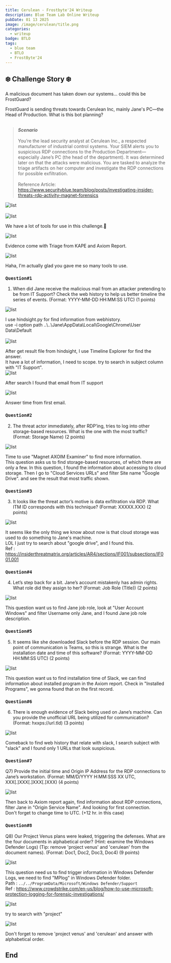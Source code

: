 ```yaml
---
title: Cerulean - Frostbyte'24 Writeup
description: Blue Team Lab Online Writeup
pubDate: 01 13 2025
image: /image/cerulean/title.png
categories:
  - writeup
badge: BTLO
tags:
  - blue team
  - BTLO
  - FrostByte'24
---
```


## ❄️ Challenge Story ❄️
A malicious document has taken down our systems... could this be FrostGuard?

FrostGuard is sending threats towards Cerulean Inc, mainly Jane's PC—the Head of Production. What is this bot planning?<br /><br />

> ***Scenario*** <br /> <br />
> You’re the lead security analyst at Cerulean Inc., a respected manufacturer of industrial control systems. Your SIEM alerts you to suspicious RDP connections to the Production Department—especially Jane’s PC (the head of the department). It was determined later on that the attacks were malicious. You are tasked to analyze the triage artifacts on her computer and investigate the RDP connections for possible exfiltration. <br /> <br />
Reference Article: https://www.securityblue.team/blog/posts/investigating-insider-threats-rdp-activity-magnet-forensics

<div
  style={{
    display: "flex",
    flexDirection: "column",
    alignItems: "center",
    justifyContent: "center",
    textAlign: "center",
    padding: "0", // ลบช่องว่าง
  }}
>
  <img
    src="/image/cerulean/tool.png"
    alt="list"
    style={{
      maxWidth: "80% !important", // บังคับขนาดภาพ
      height: "auto !important",
      margin: "0 !important", // ลบ margin ที่อาจมากระทบ
    }}
  />
</div>
<br />
<div
  style={{
    display: "flex",
    flexDirection: "column",
    alignItems: "center",
    justifyContent: "center",
    textAlign: "center",
    padding: "0", // ลบช่องว่าง
  }}
>
  <img
    src="/image/cerulean/tool2.png"
    alt="list"
    style={{
      maxWidth: "80% !important", // บังคับขนาดภาพ
      height: "auto !important",
      margin: "0 !important", // ลบ margin ที่อาจมากระทบ
    }}
  />
  <p
    style={{
      fontSize: "0.6rem !important", // บังคับให้ตัวเล็ก
      color: "gray !important", // บังคับให้เป็นสีเทา
      marginTop: "0.2rem !important", // ลดระยะห่างระหว่างข้อความกับภาพ
    }}
  >
    We have a lot of tools for use in this challenge.🥳 
  </p>
</div>

<div
  style={{
    display: "flex",
    flexDirection: "column",
    alignItems: "center",
    justifyContent: "center",
    textAlign: "center",
    padding: "0", // ลบช่องว่าง
  }}
>
  <img
    src="/image/cerulean/investigate.png"
    alt="list"
    style={{
      maxWidth: "80% !important", // บังคับขนาดภาพ
      height: "auto !important",
      margin: "0 !important", // ลบ margin ที่อาจมากระทบ
    }}
  />
  <p
    style={{
      fontSize: "0.6rem !important", // บังคับให้ตัวเล็ก
      color: "gray !important", // บังคับให้เป็นสีเทา
      marginTop: "0.2rem !important", // ลดระยะห่างระหว่างข้อความกับภาพ
    }}
  >
    Evidence come with Triage from KAPE and Axiom Report.
  </p>
</div>

<div
  style={{
    display: "flex",
    flexDirection: "column",
    alignItems: "center",
    justifyContent: "center",
    textAlign: "center",
    padding: "0", // ลบช่องว่าง
  }}
>
  <img
    src="/image/cerulean/readme.png"
    alt="list"
    style={{
      maxWidth: "80% !important", // บังคับขนาดภาพ
      height: "auto !important",
      margin: "0 !important", // ลบ margin ที่อาจมากระทบ
    }}
  />
  <p
    style={{
      fontSize: "0.6rem !important", // บังคับให้ตัวเล็ก
      color: "gray !important", // บังคับให้เป็นสีเทา
      marginTop: "0.2rem !important", // ลดระยะห่างระหว่างข้อความกับภาพ
    }}
  >
    Haha, I'm actually glad you gave me so many tools to use.
  </p>
</div>


### ```Question#1```
1) When did Jane receive the malicious mail from an attacker pretending to be from IT Support? Check the web history to help us better timeline the series of events. (Format: YYYY-MM-DD HH:MM:SS UTC) (1 points)

<div
  style={{
    display: "flex",
    flexDirection: "column",
    alignItems: "center",
    justifyContent: "center",
    textAlign: "center",
    padding: "0", // ลบช่องว่าง
  }}
>
  <img
    src="/image/cerulean/hindsight.png"
    alt="list"
    style={{
      maxWidth: "80% !important", // บังคับขนาดภาพ
      height: "auto !important",
      margin: "0 !important", // ลบ margin ที่อาจมากระทบ
    }}
  />
  <p
    style={{
      fontSize: "0.6rem !important", // บังคับให้ตัวเล็ก
      color: "gray !important", // บังคับให้เป็นสีเทา
      marginTop: "0.2rem !important", // ลดระยะห่างระหว่างข้อความกับภาพ
    }}
  >
  </p>
</div>
    I use hindsight.py for find information from webhistory.<br />
    use -i option path ..\..\Jane\AppData\Local\Google\Chrome\User Data\Default <br /><br/>
<div
  style={{
    display: "flex",
    flexDirection: "column",
    alignItems: "center",
    justifyContent: "center",
    textAlign: "center",
    padding: "0", // ลบช่องว่าง
  }}
>
  <img
    src="/image/cerulean/hindsight2.png"
    alt="list"
    style={{
      maxWidth: "80% !important", // บังคับขนาดภาพ
      height: "auto !important",
      margin: "0 !important", // ลบ margin ที่อาจมากระทบ
    }}
  />
  <p
    style={{
      fontSize: "0.6rem !important", // บังคับให้ตัวเล็ก
      color: "gray !important", // บังคับให้เป็นสีเทา
      marginTop: "0.2rem !important", // ลดระยะห่างระหว่างข้อความกับภาพ
    }}
  >
    
  </p>
</div>
After get result file from hindsight, I use Timeline Explorer for find the answer.<br/> 
It have a lot of information, I need to scope. try to search in subject column with "IT Support".
<br/>
<div
  style={{
    display: "flex",
    flexDirection: "column",
    alignItems: "center",
    justifyContent: "center",
    textAlign: "center",
    padding: "0", // ลบช่องว่าง
  }}
>
  <img
    src="/image/cerulean/hindsight4.png"
    alt="list"
    style={{
      maxWidth: "80% !important", // บังคับขนาดภาพ
      height: "auto !important",
      margin: "0 !important", // ลบ margin ที่อาจมากระทบ
    }}
  />
  <p
    style={{
      fontSize: "0.6rem !important", // บังคับให้ตัวเล็ก
      color: "gray !important", // บังคับให้เป็นสีเทา
      marginTop: "0.2rem !important", // ลดระยะห่างระหว่างข้อความกับภาพ
    }}
  >
    After search I found that email from IT support
  </p>
</div>

<div
  style={{
    display: "flex",
    flexDirection: "column",
    alignItems: "center",
    justifyContent: "center",
    textAlign: "center",
    padding: "0", // ลบช่องว่าง
  }}
>
  <img
    src="/image/cerulean/hindsight3.png"
    alt="list"
    style={{
      maxWidth: "80% !important", // บังคับขนาดภาพ
      height: "auto !important",
      margin: "0 !important", // ลบ margin ที่อาจมากระทบ
    }}
  />
  <p
    style={{
      fontSize: "0.6rem !important", // บังคับให้ตัวเล็ก
      color: "gray !important", // บังคับให้เป็นสีเทา
      marginTop: "0.2rem !important", // ลดระยะห่างระหว่างข้อความกับภาพ
    }}
  >
    Answer time from first email.
  </p>
</div>


### ```Question#2```
2) The threat actor immediately, after RDP’ing, tries to log into other storage-based resources. What is the one with the most traffic? (Format: Storage Name) (2 points)

<div
  style={{
    display: "flex",
    flexDirection: "column",
    alignItems: "center",
    justifyContent: "center",
    textAlign: "center",
    padding: "0", // ลบช่องว่าง
  }}
>
  <img
    src="/image/cerulean/2.png"
    alt="list"
    style={{
      maxWidth: "111% !important", // บังคับขนาดภาพ
      height: "auto !important",
      margin: "0 !important", // ลบ margin ที่อาจมากระทบ
    }}
  />
  <p
    style={{
      fontSize: "0.6rem !important", // บังคับให้ตัวเล็ก
      color: "gray !important", // บังคับให้เป็นสีเทา
      marginTop: "0.2rem !important", // ลดระยะห่างระหว่างข้อความกับภาพ
    }}
  >
  </p>
</div>
Time to use "Magnet AXOIM Examiner" to find more information. <br/>
This question asks us to find storage-based resources, of which there are only a few. 
In this question, I found the information about accessing to cloud storage. Then I go to "Cloud Services URLs" and filter Site name 
"Google Drive". and see the result that most traffic shown. 

### ```Question#3```
3) It looks like the threat actor’s motive is data exfiltration via RDP. What ITM ID corresponds with this technique? (Format: XXXXX.XXX) (2 points)

<div
  style={{
    display: "flex",
    flexDirection: "column",
    alignItems: "center",
    justifyContent: "center",
    textAlign: "center",
    padding: "0", // ลบช่องว่าง
  }}
>
  <img
    src="/image/cerulean/itx.png"
    alt="list"
    style={{
      maxWidth: "80% !important", // บังคับขนาดภาพ
      height: "auto !important",
      margin: "0 !important", // ลบ margin ที่อาจมากระทบ
    }}
  />
  <p
    style={{
      fontSize: "0.6rem !important", // บังคับให้ตัวเล็ก
      color: "gray !important", // บังคับให้เป็นสีเทา
      marginTop: "0.2rem !important", // ลดระยะห่างระหว่างข้อความกับภาพ
    }}
  >
  </p>
</div>

It seems like the only thing we know about now is that cloud storage was used to do something to Jane's machine.<br/>
LOL I just try to search about "google drive", and I found this. <br/>
Ref : https://insiderthreatmatrix.org/articles/AR4/sections/IF001/subsections/IF001.001

### ```Question#4```
4) Let’s step back for a bit. Jane’s account mistakenly has admin rights. What role did they assign to her? (Format: Job Role (Title)) (2 points)

<div
  style={{
    display: "flex",
    flexDirection: "column",
    alignItems: "center",
    justifyContent: "center",
    textAlign: "center",
    padding: "0", // ลบช่องว่าง
  }}
>
  <img
    src="/image/cerulean/4.png"
    alt="list"
    style={{
      maxWidth: "111% !important", // บังคับขนาดภาพ
      height: "auto !important",
      margin: "0 !important", // ลบ margin ที่อาจมากระทบ
    }}
  />
  <p
    style={{
      fontSize: "0.6rem !important", // บังคับให้ตัวเล็ก
      color: "gray !important", // บังคับให้เป็นสีเทา
      marginTop: "0.2rem !important", // ลดระยะห่างระหว่างข้อความกับภาพ
    }}
  >
  </p>
</div>

This question want us to find Jane job role, look at "User Account Windows" and filter Username only Jane, and I found Jane job role description.

### ```Question#5```
5) It seems like she downloaded Slack before the RDP session. Our main point of communication is Teams, so this is strange. What is the installation date and time of this software? (Format: YYYY-MM-DD HH:MM:SS UTC) (2 points)

<div
  style={{
    display: "flex",
    flexDirection: "column",
    alignItems: "center",
    justifyContent: "center",
    textAlign: "center",
    padding: "0", // ลบช่องว่าง
  }}
>
  <img
    src="/image/cerulean/5.png"
    alt="list"
    style={{
      maxWidth: "111% !important", // บังคับขนาดภาพ
      height: "auto !important",
      margin: "0 !important", // ลบ margin ที่อาจมากระทบ
    }}
  />
  <p
    style={{
      fontSize: "0.6rem !important", // บังคับให้ตัวเล็ก
      color: "gray !important", // บังคับให้เป็นสีเทา
      marginTop: "0.2rem !important", // ลดระยะห่างระหว่างข้อความกับภาพ
    }}
  >
  </p>
</div>

This question want us to find installation time of Slack, we can find information about installed program in the Axiom report.
Check in "Installed Programs", we gonna found that on the first record.

### ```Question#6```
6) There is enough evidence of Slack being used on Jane’s machine. Can you provide the unofficial URL being utilized for communication? (Format: hxxps://url.tld) (3 points)

<div
  style={{
    display: "flex",
    flexDirection: "column",
    alignItems: "center",
    justifyContent: "center",
    textAlign: "center",
    padding: "0", // ลบช่องว่าง
  }}
>
  <img
    src="/image/cerulean/6.png"
    alt="list"
    style={{
      maxWidth: "80% !important", // บังคับขนาดภาพ
      height: "auto !important",
      margin: "0 !important", // ลบ margin ที่อาจมากระทบ
    }}
  />
  <p
    style={{
      fontSize: "0.6rem !important", // บังคับให้ตัวเล็ก
      color: "gray !important", // บังคับให้เป็นสีเทา
      marginTop: "0.2rem !important", // ลดระยะห่างระหว่างข้อความกับภาพ
    }}
  >
  </p>
</div>

Comeback to find web history that relate with slack, I search subject with "slack" and I found only 1 URLs that look suspicious.

### ```Question#7```
Q7) Provide the initial time and Origin IP Address for the RDP connections to Jane’s workstation. (Format: MM/D/YYYY H:MM:SSS XX UTC, XXX[.]XXX[.]XXX[.]XXX) (4 points)

<div
  style={{
    display: "flex",
    flexDirection: "column",
    alignItems: "center",
    justifyContent: "center",
    textAlign: "center",
    padding: "0", // ลบช่องว่าง
  }}
>
  <img
    src="/image/cerulean/7.png"
    alt="list"
    style={{
      maxWidth: "111% !important", // บังคับขนาดภาพ
      height: "auto !important",
      margin: "0 !important", // ลบ margin ที่อาจมากระทบ
    }}
  />
  <p
    style={{
      fontSize: "0.6rem !important", // บังคับให้ตัวเล็ก
      color: "gray !important", // บังคับให้เป็นสีเทา
      marginTop: "0.2rem !important", // ลดระยะห่างระหว่างข้อความกับภาพ
    }}
  >
  </p>
</div>

Then back to Axiom report again, find information about RDP connections, filter Jane in  "Origin Service Name". And looking for first connection.<br/>
Don't forget to change time to UTC. (+12 hr. in this case)  

### ```Question#8```
Q8) Our Project Venus plans were leaked, triggering the defenses. What are the four documents in alphabetical order? (Hint: examine the Windows Defender Logs) (Tip: remove 'project venus' and 'cerulean' from the document names). (Format: Doc1, Doc2, Doc3, Doc4) (9 points)

<div
  style={{
    display: "flex",
    flexDirection: "column",
    alignItems: "center",
    justifyContent: "center",
    textAlign: "center",
    padding: "0", // ลบช่องว่าง
  }}
>
  <img
    src="/image/cerulean/8-1.png"
    alt="list"
    style={{
      maxWidth: "80% !important", // บังคับขนาดภาพ
      height: "auto !important",
      margin: "0 !important", // ลบ margin ที่อาจมากระทบ
    }}
  />
  <p
    style={{
      fontSize: "0.6rem !important", // บังคับให้ตัวเล็ก
      color: "gray !important", // บังคับให้เป็นสีเทา
      marginTop: "0.2rem !important", // ลดระยะห่างระหว่างข้อความกับภาพ
    }}
  >
  </p>
</div>

This question need us to find trigger information in Windows Defender Logs, we need to find "MPlog" in Windows Defender folder.<br/>
Path : ```../../ProgramData/Microsoft/Windows Defender/Support ```<br/>
Ref : https://www.crowdstrike.com/en-us/blog/how-to-use-microsoft-protection-logging-for-forensic-investigations/
<div
  style={{
    display: "flex",
    flexDirection: "column",
    alignItems: "center",
    justifyContent: "center",
    textAlign: "center",
    padding: "0", // ลบช่องว่าง
  }}
>
  <img
    src="/image/cerulean/8-2.png"
    alt="list"
    style={{
      maxWidth: "110% !important", // บังคับขนาดภาพ
      height: "auto !important",
      margin: "0 !important", // ลบ margin ที่อาจมากระทบ
    }}
  />
  <p
    style={{
      fontSize: "0.6rem !important", // บังคับให้ตัวเล็ก
      color: "gray !important", // บังคับให้เป็นสีเทา
      marginTop: "0.2rem !important", // ลดระยะห่างระหว่างข้อความกับภาพ
    }}
  >
    try to search with "project"
  </p>
</div>

<div
  style={{
    display: "flex",
    flexDirection: "column",
    alignItems: "center",
    justifyContent: "center",
    textAlign: "center",
    padding: "0", // ลบช่องว่าง
  }}
>
  <img
    src="/image/cerulean/8-3.png"
    alt="list"
    style={{
      maxWidth: "110% !important", // บังคับขนาดภาพ
      height: "auto !important",
      margin: "0 !important", // ลบ margin ที่อาจมากระทบ
    }}
  />
  <p
    style={{
      fontSize: "0.6rem !important", // บังคับให้ตัวเล็ก
      color: "gray !important", // บังคับให้เป็นสีเทา
      marginTop: "0.2rem !important", // ลดระยะห่างระหว่างข้อความกับภาพ
    }}
  >
  </p>
</div>

Don't forget to remove 'project venus' and 'cerulean' and answer with alphabetical order. 


## End


<LinkCard
  title="Mirthz"
  desc="Thank you everyone for reading.😽"
  url="https://mirthz.xyz"
  img="/Nyan_Cat_Human_ver.webp"
/>
